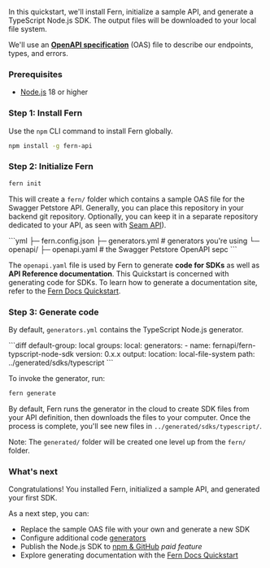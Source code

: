 In this quickstart, we'll install Fern, initialize a sample API, and generate a TypeScript Node.js SDK. The output files will be downloaded to your local file system.

We'll use an [**OpenAPI specification**](https://www.openapis.org/what-is-openapi) (OAS) file to describe our endpoints, types, and errors. 

### Prerequisites 

- [Node.js](https://nodejs.org/en/learn/getting-started/how-to-install-nodejs) 18 or higher

### Step 1: Install Fern
Use the `npm` CLI command to install Fern globally.

```bash
npm install -g fern-api
```

### Step 2: Initialize Fern 

```bash
fern init
```

This will create a `fern/` folder which contains a sample OAS file for the Swagger Petstore API. Generally, you can place this repository in your backend git repository. Optionally, you can keep it in a separate repository dedicated to your API, as seen with [Seam API](https://github.com/seamapi/fern-config)).

<CodeBlock title="fern/">
```yml
├─ fern.config.json
├─ generators.yml # generators you're using
└─ openapi/
  ├─ openapi.yaml  # the Swagger Petstore OpenAPI sepc
```
</CodeBlock>

The `openapi.yaml` file is used by Fern to generate **code for SDKs** as well as **API Reference documentation**. This Quickstart is concerned with generating code for SDKs. To learn how to generate a documentation site, refer to the [Fern Docs Quickstart](https://docs.buildwithfern.com/generate-docs/overview/fern-docs-quickstart).

### Step 3: Generate code

By default, `generators.yml` contains the TypeScript Node.js generator.

<CodeBlock title="generators.yml">
```diff
default-group: local
groups:
  local:
    generators:
      - name: fernapi/fern-typscript-node-sdk
        version: 0.x.x
        output:
          location: local-file-system
          path: ../generated/sdks/typescript
```
</CodeBlock>

To invoke the generator, run:

```bash
fern generate
```

By default, Fern runs the generator in the cloud to create SDK files from your API definition, then downloads the files to your computer. Once the process is complete, you'll see new files in `../generated/sdks/typescript/`.

Note: The `generated/` folder will be created one level up from the `fern/` folder.

### What's next

Congratulations! You installed Fern, initialized a sample API, and generated your first SDK. 

As a next step, you can:
- Replace the sample OAS file with your own and generate a new SDK
- Configure additional code [generators](/overview/welcome/generators)
- Publish the Node.js SDK to [npm & GitHub](/generate-sd-ks/generators/type-script-node-js-sdk#publish-a-public-package) *paid feature*
- Explore generating documentation with the [Fern Docs Quickstart](https://docs.buildwithfern.com/generate-docs/overview/fern-docs-quickstart)
